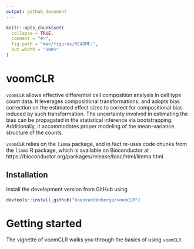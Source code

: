 ```yaml
---
output: github_document
---
```


<!-- README.md is generated from README.Rmd. Please edit that file -->

```r
knitr::opts_chunk$set(
  collapse = TRUE,
  comment = "#>",
  fig.path = "man/figures/README-",
  out.width = "100%"
)
```

# voomCLR

`voomCLR` allows effective differential cell composition analysis in cell type count data.
It leverages compositional transformations, and adopts bias correction on the estimated effect sizes to correct for compositional bias induced by such transformation. The uncertainty involved in estimating the bias can be propagated in the statistical inference via bootstrapping. Additionally, it accommodates proper modeling of the mean-variance structure of the counts. 

`voomCLR` relies on the `limma` package, and in fact re-uses code chunks from the `limma` R package, which is available on Bioconductor at https://bioconductor.org/packages/release/bioc/html/limma.html.

## Installation

Install the development version from GitHub using

```r
devtools::install_github("koenvandenberge/voomCLR")
```

# Getting started

The vignette of voomCLR walks you through the basics of using `voomCLR`.





